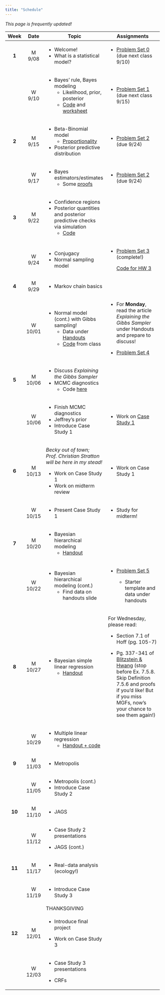 ```yaml
---
title: "Schedule"
---
```


*This page is frequently updated!*

+---------+---------+-------------------------------------------------------------------------------------------------+-----------------------------------------------------------------------------------------------------------------------------------------------------------------------------------------------------------------------------------------------------+
| Week    | Date    | Topic                                                                                           | Assignments                                                                                                                                                                                                                                         |
+:=======:+:=======:+=================================================================================================+=====================================================================================================================================================================================================================================================+
| **1**   | M 9/08  | -   Welcome!                                                                                    | -   [Problem Set 0](homework/review.pdf) (due next class 9/10)                                                                                                                                                                                      |
|         |         | -   What is a statistical model?                                                                |                                                                                                                                                                                                                                                     |
+---------+---------+-------------------------------------------------------------------------------------------------+-----------------------------------------------------------------------------------------------------------------------------------------------------------------------------------------------------------------------------------------------------+
|         | W 9/10  | -   Bayes' rule, Bayes modeling                                                                 | -   [Problem Set 1](homework/412_hw1.pdf) (due next class 9/15)                                                                                                                                                                                     |
|         |         |     -   Likelihood, prior, posterior                                                            |                                                                                                                                                                                                                                                     |
|         |         |     -   [Code](code/binom_discrete_prior.qmd) and [worksheet](handouts/binom_prob_discrete.pdf) |                                                                                                                                                                                                                                                     |
+---------+---------+-------------------------------------------------------------------------------------------------+-----------------------------------------------------------------------------------------------------------------------------------------------------------------------------------------------------------------------------------------------------+
| **2**   | M 9/15  | -   Beta-Binomial model                                                                         | -   [Problem Set 2](homework/412_hw2.pdf) (due 9/24)                                                                                                                                                                                                |
|         |         |     -   [Proportionality](code/proportionality.qmd)                                             |                                                                                                                                                                                                                                                     |
|         |         | -   Posterior predictive distribution                                                           |                                                                                                                                                                                                                                                     |
+---------+---------+-------------------------------------------------------------------------------------------------+-----------------------------------------------------------------------------------------------------------------------------------------------------------------------------------------------------------------------------------------------------+
|         | W 9/17  | -   Bayes estimators/estimates                                                                  | -   [Problem Set 2](homework/412_hw2.pdf) (due 9/24)                                                                                                                                                                                                |
|         |         |     -   Some [proofs](handouts/bayes_est.qmd)                                                   |                                                                                                                                                                                                                                                     |
+---------+---------+-------------------------------------------------------------------------------------------------+-----------------------------------------------------------------------------------------------------------------------------------------------------------------------------------------------------------------------------------------------------+
| **3**   | M 9/22  | -   Confidence regions                                                                          |                                                                                                                                                                                                                                                     |
|         |         | -   Posterior quantities and posterior predictive checks via simulation                         |                                                                                                                                                                                                                                                     |
|         |         |     -   [Code](code/post_pred_checks.qmd)                                                       |                                                                                                                                                                                                                                                     |
+---------+---------+-------------------------------------------------------------------------------------------------+-----------------------------------------------------------------------------------------------------------------------------------------------------------------------------------------------------------------------------------------------------+
|         | W 9/24  | -   Conjugacy                                                                                   | -   [Problem Set 3](homework/412_hw3.pdf) (complete!)                                                                                                                                                                                               |
|         |         | -   Normal sampling model                                                                       |                                                                                                                                                                                                                                                     |
|         |         |                                                                                                 |     [Code for HW 3](code/hpd_code.qmd)                                                                                                                                                                                                              |
+---------+---------+-------------------------------------------------------------------------------------------------+-----------------------------------------------------------------------------------------------------------------------------------------------------------------------------------------------------------------------------------------------------+
| **4**   | M 9/29  | -   Markov chain basics                                                                         |                                                                                                                                                                                                                                                     |
+---------+---------+-------------------------------------------------------------------------------------------------+-----------------------------------------------------------------------------------------------------------------------------------------------------------------------------------------------------------------------------------------------------+
|         | W 10/01 | -   Normal model (cont.) with Gibbs sampling!                                                   | -   For **Monday**, read the article *Explaining the Gibbs Sampler* under Handouts and prepare to discuss!                                                                                                                                          |
|         |         |     -   Data under [Handouts](handouts.qmd)                                                     |                                                                                                                                                                                                                                                     |
|         |         |     -   [Code](code/gibbs_normal_model_walkthrough.qmd) from class                              | -   [Problem Set 4](homework/412_hw4.pdf)                                                                                                                                                                                                           |
+---------+---------+-------------------------------------------------------------------------------------------------+-----------------------------------------------------------------------------------------------------------------------------------------------------------------------------------------------------------------------------------------------------+
| **5**   | M 10/06 | -   Discuss *Explaining the Gibbs Sampler*                                                      |                                                                                                                                                                                                                                                     |
|         |         | -   MCMC diagnostics                                                                            |                                                                                                                                                                                                                                                     |
|         |         |     -   Code [here](code/mixture_normals.qmd)                                                   |                                                                                                                                                                                                                                                     |
+---------+---------+-------------------------------------------------------------------------------------------------+-----------------------------------------------------------------------------------------------------------------------------------------------------------------------------------------------------------------------------------------------------+
|         | W 10/06 | -   Finish MCMC diagnostics                                                                     | -   Work on [Case Study 1](case_study.qmd)                                                                                                                                                                                                          |
|         |         | -   Jeffrey's prior                                                                             |                                                                                                                                                                                                                                                     |
|         |         | -   Introduce Case Study 1                                                                      |                                                                                                                                                                                                                                                     |
+---------+---------+-------------------------------------------------------------------------------------------------+-----------------------------------------------------------------------------------------------------------------------------------------------------------------------------------------------------------------------------------------------------+
| **6**   | M 10/13 | *Becky out of town; Prof. Christian Stratton will be here in my stead!*                         | -   Work on Case Study 1                                                                                                                                                                                                                            |
|         |         |                                                                                                 |                                                                                                                                                                                                                                                     |
|         |         | -   Work on Case Study 1                                                                        |                                                                                                                                                                                                                                                     |
|         |         | -   Work on midterm review                                                                      |                                                                                                                                                                                                                                                     |
+---------+---------+-------------------------------------------------------------------------------------------------+-----------------------------------------------------------------------------------------------------------------------------------------------------------------------------------------------------------------------------------------------------+
|         | W 10/15 | -   Present Case Study 1                                                                        | -   Study for midterm!                                                                                                                                                                                                                              |
+---------+---------+-------------------------------------------------------------------------------------------------+-----------------------------------------------------------------------------------------------------------------------------------------------------------------------------------------------------------------------------------------------------+
| **7**   | M 10/20 | -   Bayesian hierarchical modeling                                                              |                                                                                                                                                                                                                                                     |
|         |         |     -   [Handout](code/hierarchical_normal_schools.qmd)                                         |                                                                                                                                                                                                                                                     |
+---------+---------+-------------------------------------------------------------------------------------------------+-----------------------------------------------------------------------------------------------------------------------------------------------------------------------------------------------------------------------------------------------------+
|         | W 10/22 | -   Bayesian hierarchical modeling (cont.)                                                      | -   [Problem Set 5](homework/412_hw5.pdf)                                                                                                                                                                                                           |
|         |         |     -   Find data on handouts slide                                                             |                                                                                                                                                                                                                                                     |
|         |         |                                                                                                 |     -   Starter template and data under handouts                                                                                                                                                                                                    |
+---------+---------+-------------------------------------------------------------------------------------------------+-----------------------------------------------------------------------------------------------------------------------------------------------------------------------------------------------------------------------------------------------------+
| **8**   | M 10/27 | -   Bayesian simple linear regression                                                           | For Wednesday, please read:                                                                                                                                                                                                                         |
|         |         |     -   [Handout](code/bayes_slr.qmd)                                                           |                                                                                                                                                                                                                                                     |
|         |         |                                                                                                 | -   Section 7.1 of Hoff (pg. 105-7)                                                                                                                                                                                                                 |
|         |         |                                                                                                 |                                                                                                                                                                                                                                                     |
|         |         |                                                                                                 | -   Pg. 337-341 of [Blitzstein & Hwang](https://drive.google.com/file/d/1VmkAAGOYCTORq1wxSQqy255qLJjTNvBI/edit) (stop before Ex. 7.5.8. Skip Definition 7.5.6 and proofs if you'd like! But if you miss MGFs, now's your chance to see them again!) |
+---------+---------+-------------------------------------------------------------------------------------------------+-----------------------------------------------------------------------------------------------------------------------------------------------------------------------------------------------------------------------------------------------------+
|         | W 10/29 | -   Multiple linear regression                                                                  |                                                                                                                                                                                                                                                     |
|         |         |     -   [Handout + code](code/bayes_mlr.qmd)                                                    |                                                                                                                                                                                                                                                     |
+---------+---------+-------------------------------------------------------------------------------------------------+-----------------------------------------------------------------------------------------------------------------------------------------------------------------------------------------------------------------------------------------------------+
| **9**   | M 11/03 | -   Metropolis                                                                                  |                                                                                                                                                                                                                                                     |
+---------+---------+-------------------------------------------------------------------------------------------------+-----------------------------------------------------------------------------------------------------------------------------------------------------------------------------------------------------------------------------------------------------+
|         | W 11/05 | -   Metropolis (cont.)                                                                          |                                                                                                                                                                                                                                                     |
|         |         | -   Introduce Case Study 2                                                                      |                                                                                                                                                                                                                                                     |
+---------+---------+-------------------------------------------------------------------------------------------------+-----------------------------------------------------------------------------------------------------------------------------------------------------------------------------------------------------------------------------------------------------+
| **10**  | M 11/10 | -   JAGS                                                                                        |                                                                                                                                                                                                                                                     |
+---------+---------+-------------------------------------------------------------------------------------------------+-----------------------------------------------------------------------------------------------------------------------------------------------------------------------------------------------------------------------------------------------------+
|         | W 11/12 | -   Case Study 2 presentations                                                                  |                                                                                                                                                                                                                                                     |
|         |         |                                                                                                 |                                                                                                                                                                                                                                                     |
|         |         | -   JAGS (cont.)                                                                                |                                                                                                                                                                                                                                                     |
+---------+---------+-------------------------------------------------------------------------------------------------+-----------------------------------------------------------------------------------------------------------------------------------------------------------------------------------------------------------------------------------------------------+
| **11**  | M 11/17 | -   Real-data analysis (ecology!)                                                               |                                                                                                                                                                                                                                                     |
+---------+---------+-------------------------------------------------------------------------------------------------+-----------------------------------------------------------------------------------------------------------------------------------------------------------------------------------------------------------------------------------------------------+
|         | W 11/19 | -   Introduce Case Study 3                                                                      |                                                                                                                                                                                                                                                     |
+---------+---------+-------------------------------------------------------------------------------------------------+-----------------------------------------------------------------------------------------------------------------------------------------------------------------------------------------------------------------------------------------------------+
|         |         | THANKSGIVING                                                                                    |                                                                                                                                                                                                                                                     |
+---------+---------+-------------------------------------------------------------------------------------------------+-----------------------------------------------------------------------------------------------------------------------------------------------------------------------------------------------------------------------------------------------------+
| **12**  | M 12/01 | -   Introduce final project                                                                     |                                                                                                                                                                                                                                                     |
|         |         |                                                                                                 |                                                                                                                                                                                                                                                     |
|         |         | -   Work on Case Study 3                                                                        |                                                                                                                                                                                                                                                     |
+---------+---------+-------------------------------------------------------------------------------------------------+-----------------------------------------------------------------------------------------------------------------------------------------------------------------------------------------------------------------------------------------------------+
|         | W 12/03 | -   Case Study 3 presentations                                                                  |                                                                                                                                                                                                                                                     |
|         |         |                                                                                                 |                                                                                                                                                                                                                                                     |
|         |         | -   CRFs                                                                                        |                                                                                                                                                                                                                                                     |
+---------+---------+-------------------------------------------------------------------------------------------------+-----------------------------------------------------------------------------------------------------------------------------------------------------------------------------------------------------------------------------------------------------+

